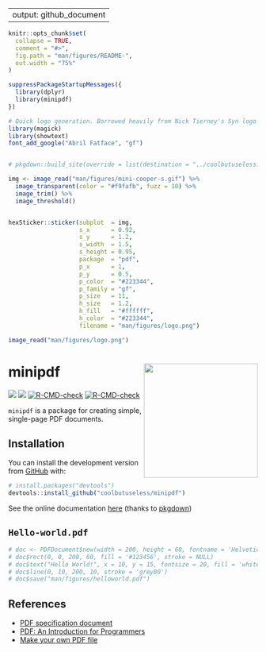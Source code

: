 
---
output: github_document
---

<!-- README.md is generated from README.Rmd. Please edit that file -->

```r
knitr::opts_chunk$set(
  collapse = TRUE,
  comment = "#>",
  fig.path = "man/figures/README-",
  out.width = "75%"
)

suppressPackageStartupMessages({
  library(dplyr)
  library(minipdf)
})
```





```r
# Quick logo generation. Borrowed heavily from Nick Tierney's Syn logo process
library(magick)
library(showtext)
font_add_google("Abril Fatface", "gf")


# pkgdown::build_site(override = list(destination = "../coolbutuseless.github.io/package/minipdf"))
```


```r
img <- image_read("man/figures/mini-cooper-s.gif") %>%
  image_transparent(color = "#f9fafb", fuzz = 10) %>%
  image_trim() %>%
  image_threshold()


hexSticker::sticker(subplot  = img,
                    s_x      = 0.92,
                    s_y      = 1.2,
                    s_width  = 1.5,
                    s_height = 0.95,
                    package  = "pdf",
                    p_x      = 1,
                    p_y      = 0.5,
                    p_color  = "#223344",
                    p_family = "gf",
                    p_size   = 11,
                    h_size   = 1.2,
                    h_fill   = "#ffffff",
                    h_color  = "#223344",
                    filename = "man/figures/logo.png")

image_read("man/figures/logo.png")
```


# minipdf <img src="man/figures/logo.png" align="right" height=230/>

<!-- badges: start -->
![](http://img.shields.io/badge/cool-useless-green.svg)
![](http://img.shields.io/badge/mini-verse-blue.svg)
[![R-CMD-check](https://github.com/coolbutuseless/minipdf/workflows/R-CMD-check/badge.svg)](https://github.com/coolbutuseless/minipdf/actions)
[![R-CMD-check](https://github.com/coolbutuseless/minipdf/actions/workflows/R-CMD-check.yaml/badge.svg)](https://github.com/coolbutuseless/minipdf/actions/workflows/R-CMD-check.yaml)
<!-- badges: end -->

`minipdf` is a package for creating simple, single-page PDF documents.



## Installation

You can install the development version from [GitHub](https://github.com/coolbutuseless/minipdf) with:

``` r
# install.packages("devtools")
devtools::install_github("coolbutuseless/minipdf")
```

See the online documentation [here](https://coolbutuseless.github.io/package/minipdf/index.html) (thanks to [pkgdown](https://cran.r-project.org/package=pkgdown))



## `Hello-world.pdf`

```r
# doc <- PDFDocument$new(width = 200, height = 60, fontname = 'Helvetica-Bold')
# doc$rect(0, 0, 200, 60, fill = '#123456', stroke = NULL)
# doc$text("Hello World!", x = 10, y = 15, fontsize = 20, fill = 'white')
# doc$line(0, 10, 200, 10, stroke = 'grey80')
# doc$save("man/figures/helloworld.pdf")
```


## References

* [PDF specification document](https://www.adobe.com/devnet/pdf/pdf_reference.html)
* [PDF: An Introduction for Programmers](http://preserve.mactech.com/articles/mactech/Vol.15/15.09/PDFIntro/index.html)
* [Make your own PDF file](https://blog.idrsolutions.com/2010/09/grow-your-own-pdf-file-part-1-pdf-objects-and-data-types/)


